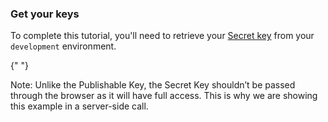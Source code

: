 ### Get your keys

To complete this tutorial, you'll need to retrieve your
[Secret key](/documentation/authentication#secret-and-publishable-keys)
from your `development` environment.

{" "}

<Info>
  Note: Unlike the Publishable Key, the Secret Key shouldn’t be passed through
  the browser as it will have full access. This is why we are showing this
  example in a server-side call.
</Info>
